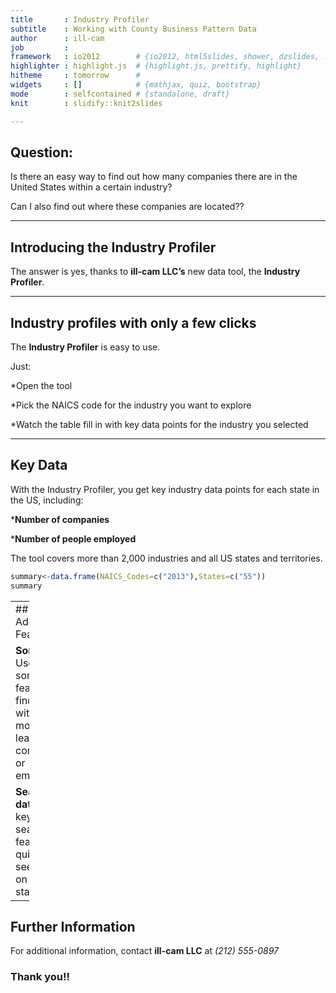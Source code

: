 ```yaml
---
title       : Industry Profiler
subtitle    : Working with County Business Pattern Data
author      : ill-cam
job         : 
framework   : io2012        # {io2012, html5slides, shower, dzslides, ...}
highlighter : highlight.js  # {highlight.js, prettify, highlight}
hitheme     : tomorrow      # 
widgets     : []            # {mathjax, quiz, bootstrap}
mode        : selfcontained # {standalone, draft}
knit        : slidify::knit2slides

---
```


## Question:

Is there an easy way to find out how many companies there are in the United States within a certain industry?

Can I also find out where these companies are located??

---

## Introducing the Industry Profiler

The answer is yes, thanks to <b>ill-cam LLC's</b> new data tool, the <b>Industry Profiler</b>.

---

## Industry profiles with only a few clicks

The <b>Industry Profiler</b> is easy to use.

Just:

  *Open the tool

  *Pick the NAICS code for the industry you want to explore

  *Watch the table fill in with key data points for the industry you selected

---

## Key Data

With the Industry Profiler, you get key industry data points for each state in the US, including:

*<b>Number of companies</b>

*<b>Number of people employed</b>

The tool covers more than 2,000 industries and all US states and territories.

```r
summary<-data.frame(NAICS_Codes=c("2013"),States=c("55"))
summary
```

---
## Additional Features

<b>Sort data</b>: Use sorting feature to find states with the most and least companies or employees

<b>Search data</b>: Use keyword search feature to quickly see data on your state

---
## Further Information

For additional information, contact <b>ill-cam LLC</b> at <i>(212) 555-0897</i>

### Thank you!!